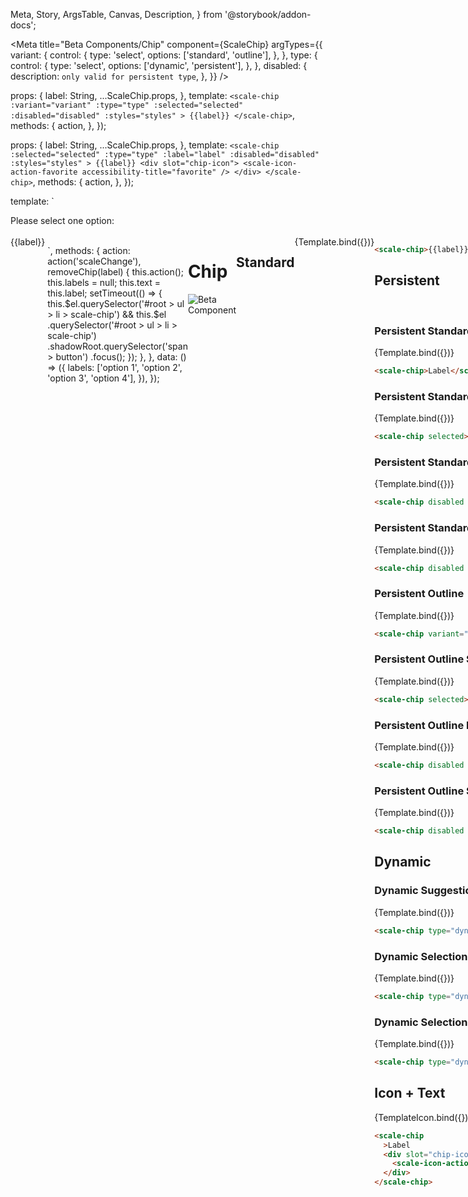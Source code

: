   Meta,
  Story,
  ArgsTable,
  Canvas,
  Description,
} from '@storybook/addon-docs';

<Meta
  title="Beta Components/Chip"
  component={ScaleChip}
  argTypes={{
    variant: {
      control: {
        type: 'select',
        options: ['standard', 'outline'],
      },
    },
    type: {
      control: {
        type: 'select',
        options: ['dynamic', 'persistent'],
      },
    },
    disabled: {
      description: `only valid for persistent type`,
    },
  }}
/>

  props: {
    label: String,
    ...ScaleChip.props,
  },
  template: `
        <scale-chip
            :variant="variant"
            :type="type"
            :selected="selected"
            :disabled="disabled"
            :styles="styles"
        >
        {{label}}
        </scale-chip>
  `,
  methods: {
    action,
  },
});

  props: {
    label: String,
    ...ScaleChip.props,
  },
  template: `
    <scale-chip
      :selected="selected"
      :type="type"
      :label="label"
      :disabled="disabled"
      :styles="styles"
      >
      {{label}}
      <div slot="chip-icon">
        <scale-icon-action-favorite accessibility-title="favorite" />
      </div>
    </scale-chip>
  `,
  methods: {
    action,
  },
});

  template: `
  <div>
    <div style="height: 20px;">Please select one option:</div>
      <ul aria-label="selection" style="display: flex; list-style: none; padding: 0;">
        <li v-for="label in labels" :key="label" style="margin-right: 4px;">
          <scale-chip
            type="dynamic"
            v-bind:label=label
            @scaleChange="removeChip(label)"
          >
            {{label}}
          </scale-chip>
        </li>
       
      </ul>   
    </div>
  `,
  methods: {
    action: action('scaleChange'),
    removeChip(label) {
      this.action();
      this.labels = null;
      this.text = this.label;
      setTimeout(() => {
        this.$el.querySelector('#root > ul > li > scale-chip') &&
          this.$el
            .querySelector('#root > ul > li > scale-chip')
            .shadowRoot.querySelector('span > button')
            .focus();
      });
    },
  },
  data: () => ({
    labels: ['option 1', 'option 2', 'option 3', 'option 4'],
  }),
});

<div
  style={{
    display: 'inline-flex',
    alignItems: 'center',
    justifyContent: 'space-between',
    width: '100%',
  }}
>
  <h1>Chip</h1>
  <img src="assets/beta.png" alt="Beta Component" />
</div>

## Standard

<Canvas withSource="none">
  <Story
    name="Standard"
    args={{
      label: 'Label',
    }}
  >
    {Template.bind({})}
  </Story>
</Canvas>

<ArgsTable story="Standard" />

```html
<scale-chip>{{label}}</scale-chip>
```

## Persistent

<br />

### Persistent Standard

<Canvas withSource="none">
  <Story
    name="Persistent Standard"
    args={{
      label: 'Label',
    }}
  >
    {Template.bind({})}
  </Story>
</Canvas>

```html
<scale-chip>Label</scale-chip>
```

### Persistent Standard Selected

<Canvas withSource="none">
  <Story
    name="Persistent Standard Selected"
    args={{
      label: 'Label',
      selected: true,
    }}
  >
    {Template.bind({})}
  </Story>
</Canvas>

```html
<scale-chip selected>Label</scale-chip>
```

### Persistent Standard Disabled

<Canvas withSource="none">
  <Story
    name="Persistent Standard Disabled"
    args={{
      label: 'Label',
      disabled: true,
    }}
  >
    {Template.bind({})}
  </Story>
</Canvas>

```html
<scale-chip disabled selected>Label</scale-chip>
```

### Persistent Standard Selected Disabled

<Canvas withSource="none">
  <Story
    name="Persistent Standard Selected Disabled"
    args={{
      label: 'Label',
      disabled: true,
      selected: true,
    }}
  >
    {Template.bind({})}
  </Story>
</Canvas>

```html
<scale-chip disabled selected>Label</scale-chip>
```

### Persistent Outline

<Canvas withSource="none">
  <Story
    name="Persistent Outline"
    args={{
      label: 'Label',
      variant: 'outline',
    }}
  >
    {Template.bind({})}
  </Story>
</Canvas>

```html
<scale-chip variant="outline">Label</scale-chip>
```

### Persistent Outline Selected

<Canvas withSource="none">
  <Story
    name="Persistent Outline Selected"
    args={{
      label: 'Label',
      variant: 'outline',
      selected: true,
    }}
  >
    {Template.bind({})}
  </Story>
</Canvas>

```html
<scale-chip selected>Label</scale-chip>
```

### Persistent Outline Disabled

<Canvas withSource="none">
  <Story
    name="Persistent Outline Disabled"
    args={{
      variant: 'outlined',
      label: 'Label',
      disabled: true,
    }}
  >
    {Template.bind({})}
  </Story>
</Canvas>

```html
<scale-chip disabled variant="outline" selected>Label</scale-chip>
```

### Persistent Outline Selected Disabled

<Canvas withSource="none">
  <Story
    name="Persistent Outline Selected Disabled"
    args={{
      variant: 'outlined',
      label: 'Label',
      disabled: true,
      selected: true,
    }}
  >
    {Template.bind({})}
  </Story>
</Canvas>

```html
<scale-chip disabled variant="outline" selected>Label</scale-chip>
```

## Dynamic

### Dynamic Suggestion

<Canvas withSource="none">
  <Story
    name="Dynamic Suggestion"
    args={{
      label: 'Label',
      type: 'dynamic',
      variant: 'standard',
    }}
  >
    {Template.bind({})}
  </Story>
</Canvas>

```html
<scale-chip type="dynamic" variant="standard">Label</scale-chip>
```

### Dynamic Selection Standard

<Canvas withSource="none">
  <Story
    name="Dynamic Selection Standard"
    args={{
      label: 'Label',
      type: 'dynamic',
      variant: 'standard',
      selected: true,
    }}
  >
    {Template.bind({})}
  </Story>
</Canvas>

```html
<scale-chip type="dynamic" variant="standard" selected>Label</scale-chip>
```

### Dynamic Selection Outline

<Canvas withSource="none">
  <Story
    name="Dynamic Selection Outline"
    args={{
      label: 'Label',
      type: 'dynamic',
      variant: 'outline',
      selected: true,
    }}
  >
    {Template.bind({})}
  </Story>
</Canvas>

```html
<scale-chip type="dynamic" selected variant="outline">Label</scale-chip>
```

## Icon + Text

<Canvas withSource="none">
  <Story
    name="Icon+Text"
    args={{
      label: 'Label',
    }}
  >
    {TemplateIcon.bind({})}
  </Story>
</Canvas>

```html
<scale-chip
  >Label
  <div slot="chip-icon">
    <scale-icon-action-favorite accessibility-title="favorite" />
  </div>
</scale-chip>
```

